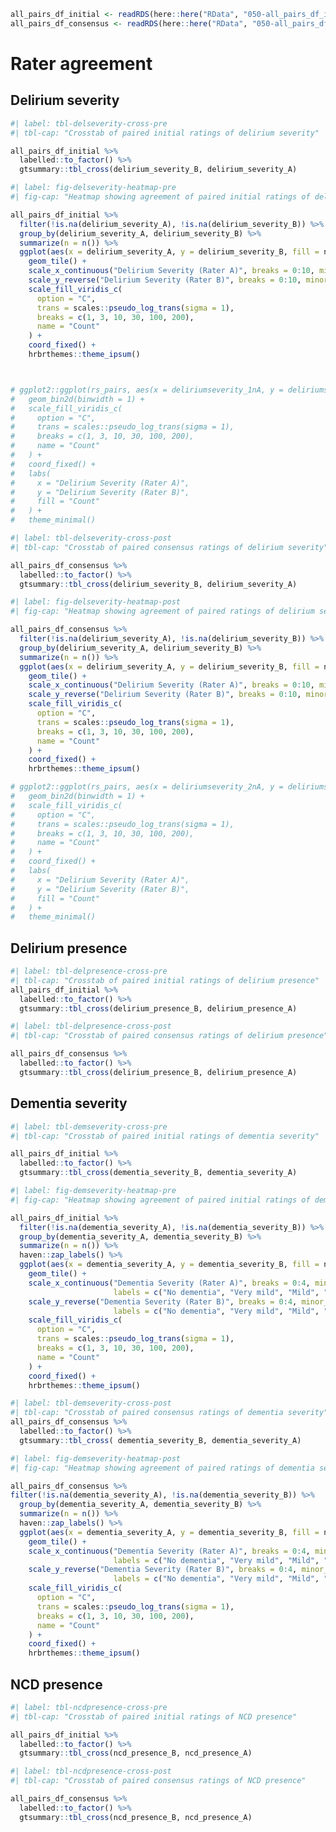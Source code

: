 

```r

all_pairs_df_initial <- readRDS(here::here("RData", "050-all_pairs_df_initial.rds"))
all_pairs_df_consensus <- readRDS(here::here("RData", "050-all_pairs_df_consensus.rds"))
```

# Rater agreement

## Delirium severity

```r
#| label: tbl-delseverity-cross-pre
#| tbl-cap: "Crosstab of paired initial ratings of delirium severity"

all_pairs_df_initial %>%
  labelled::to_factor() %>%
  gtsummary::tbl_cross(delirium_severity_B, delirium_severity_A)
```

```r
#| label: fig-delseverity-heatmap-pre
#| fig-cap: "Heatmap showing agreement of paired initial ratings of delirium severity"

all_pairs_df_initial %>%
  filter(!is.na(delirium_severity_A), !is.na(delirium_severity_B)) %>%
  group_by(delirium_severity_A, delirium_severity_B) %>%
  summarize(n = n()) %>%
  ggplot(aes(x = delirium_severity_A, y = delirium_severity_B, fill = n)) +
    geom_tile() +
    scale_x_continuous("Delirium Severity (Rater A)", breaks = 0:10, minor_breaks = NULL) +
    scale_y_reverse("Delirium Severity (Rater B)", breaks = 0:10, minor_breaks = NULL) +
    scale_fill_viridis_c(
      option = "C",
      trans = scales::pseudo_log_trans(sigma = 1),
      breaks = c(1, 3, 10, 30, 100, 200),
      name = "Count"
    ) +
    coord_fixed() +
    hrbrthemes::theme_ipsum()



# ggplot2::ggplot(rs_pairs, aes(x = deliriumseverity_1nA, y = deliriumseverity_1nB)) +
#   geom_bin2d(binwidth = 1) +
#   scale_fill_viridis_c(
#     option = "C",
#     trans = scales::pseudo_log_trans(sigma = 1),
#     breaks = c(1, 3, 10, 30, 100, 200),
#     name = "Count"
#   ) +
#   coord_fixed() +
#   labs(
#     x = "Delirium Severity (Rater A)",
#     y = "Delirium Severity (Rater B)",
#     fill = "Count"
#   ) +
#   theme_minimal()
```


```r
#| label: tbl-delseverity-cross-post
#| tbl-cap: "Crosstab of paired consensus ratings of delirium severity"

all_pairs_df_consensus %>%
  labelled::to_factor() %>%
  gtsummary::tbl_cross(delirium_severity_B, delirium_severity_A)
```

```r
#| label: fig-delseverity-heatmap-post
#| fig-cap: "Heatmap showing agreement of paired ratings of delirium severity after consensus process"

all_pairs_df_consensus %>%
  filter(!is.na(delirium_severity_A), !is.na(delirium_severity_B)) %>%
  group_by(delirium_severity_A, delirium_severity_B) %>%
  summarize(n = n()) %>%
  ggplot(aes(x = delirium_severity_A, y = delirium_severity_B, fill = n)) +
    geom_tile() +
    scale_x_continuous("Delirium Severity (Rater A)", breaks = 0:10, minor_breaks = NULL) +
    scale_y_reverse("Delirium Severity (Rater B)", breaks = 0:10, minor_breaks = NULL) +
    scale_fill_viridis_c(
      option = "C",
      trans = scales::pseudo_log_trans(sigma = 1),
      breaks = c(1, 3, 10, 30, 100, 200),
      name = "Count"
    ) +
    coord_fixed() +
    hrbrthemes::theme_ipsum()

# ggplot2::ggplot(rs_pairs, aes(x = deliriumseverity_2nA, y = deliriumseverity_2nB)) +
#   geom_bin2d(binwidth = 1) +
#   scale_fill_viridis_c(
#     option = "C",
#     trans = scales::pseudo_log_trans(sigma = 1),
#     breaks = c(1, 3, 10, 30, 100, 200),
#     name = "Count"
#   ) +
#   coord_fixed() +
#   labs(
#     x = "Delirium Severity (Rater A)",
#     y = "Delirium Severity (Rater B)",
#     fill = "Count"
#   ) +
#   theme_minimal()
```


## Delirium presence

```r
#| label: tbl-delpresence-cross-pre
#| tbl-cap: "Crosstab of paired initial ratings of delirium presence"
all_pairs_df_initial %>%
  labelled::to_factor() %>%
  gtsummary::tbl_cross(delirium_presence_B, delirium_presence_A)
```


```r
#| label: tbl-delpresence-cross-post
#| tbl-cap: "Crosstab of paired consensus ratings of delirium presence"

all_pairs_df_consensus %>%
  labelled::to_factor() %>%
  gtsummary::tbl_cross(delirium_presence_B, delirium_presence_A)
```

## Dementia severity

```r
#| label: tbl-demseverity-cross-pre
#| tbl-cap: "Crosstab of paired initial ratings of dementia severity"

all_pairs_df_initial %>%
  labelled::to_factor() %>%
  gtsummary::tbl_cross(dementia_severity_B, dementia_severity_A)
```

```r
#| label: fig-demseverity-heatmap-pre
#| fig-cap: "Heatmap showing agreement of paired initial ratings of dementia severity"

all_pairs_df_initial %>%
  filter(!is.na(dementia_severity_A), !is.na(dementia_severity_B)) %>%
  group_by(dementia_severity_A, dementia_severity_B) %>%
  summarize(n = n()) %>%
  haven::zap_labels() %>%
  ggplot(aes(x = dementia_severity_A, y = dementia_severity_B, fill = n)) +
    geom_tile() +
    scale_x_continuous("Dementia Severity (Rater A)", breaks = 0:4, minor_breaks = NULL,
                       labels = c("No dementia", "Very mild", "Mild", "Moderate", "Severe")) +
    scale_y_reverse("Dementia Severity (Rater B)", breaks = 0:4, minor_breaks = NULL,
                       labels = c("No dementia", "Very mild", "Mild", "Moderate", "Severe")) +
    scale_fill_viridis_c(
      option = "C",
      trans = scales::pseudo_log_trans(sigma = 1),
      breaks = c(1, 3, 10, 30, 100, 200),
      name = "Count"
    ) +
    coord_fixed() +
    hrbrthemes::theme_ipsum()


```


```r
#| label: tbl-demseverity-cross-post
#| tbl-cap: "Crosstab of paired consensus ratings of dementia severity"
all_pairs_df_consensus %>%
  labelled::to_factor() %>%
  gtsummary::tbl_cross( dementia_severity_B, dementia_severity_A)
```

```r
#| label: fig-demseverity-heatmap-post
#| fig-cap: "Heatmap showing agreement of paired ratings of dementia severity after consensus process"

all_pairs_df_consensus %>%
filter(!is.na(dementia_severity_A), !is.na(dementia_severity_B)) %>%
  group_by(dementia_severity_A, dementia_severity_B) %>%
  summarize(n = n()) %>%
  haven::zap_labels() %>%
  ggplot(aes(x = dementia_severity_A, y = dementia_severity_B, fill = n)) +
    geom_tile() +
    scale_x_continuous("Dementia Severity (Rater A)", breaks = 0:4, minor_breaks = NULL,
                       labels = c("No dementia", "Very mild", "Mild", "Moderate", "Severe")) +
    scale_y_reverse("Dementia Severity (Rater B)", breaks = 0:4, minor_breaks = NULL,
                       labels = c("No dementia", "Very mild", "Mild", "Moderate", "Severe")) +
    scale_fill_viridis_c(
      option = "C",
      trans = scales::pseudo_log_trans(sigma = 1),
      breaks = c(1, 3, 10, 30, 100, 200),
      name = "Count"
    ) +
    coord_fixed() +
    hrbrthemes::theme_ipsum()


```

## NCD presence

```r
#| label: tbl-ncdpresence-cross-pre
#| tbl-cap: "Crosstab of paired initial ratings of NCD presence"

all_pairs_df_initial %>%
  labelled::to_factor() %>%
  gtsummary::tbl_cross(ncd_presence_B, ncd_presence_A)
```


```r
#| label: tbl-ncdpresence-cross-post
#| tbl-cap: "Crosstab of paired consensus ratings of NCD presence"

all_pairs_df_consensus %>%
  labelled::to_factor() %>%
  gtsummary::tbl_cross(ncd_presence_B, ncd_presence_A)
```
